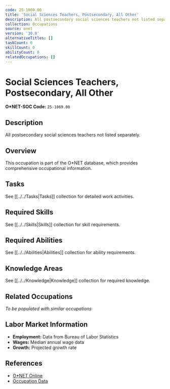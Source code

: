 ```yaml
---
code: 25-1069.00
title: 'Social Sciences Teachers, Postsecondary, All Other'
description: All postsecondary social sciences teachers not listed separately.
collection: Occupations
source: onet
version: '30.0'
alternativeTitles: []
taskCount: 0
skillCount: 0
abilityCount: 0
relatedOccupations: []
---
```

# Social Sciences Teachers, Postsecondary, All Other

**O*NET-SOC Code:** `25-1069.00`

## Description

All postsecondary social sciences teachers not listed separately.

## Overview

This occupation is part of the O*NET database, which provides comprehensive occupational information.

## Tasks

See [[../../Tasks|Tasks]] collection for detailed work activities.

## Required Skills

See [[../../Skills|Skills]] collection for skill requirements.

## Required Abilities

See [[../../Abilities|Abilities]] collection for ability requirements.

## Knowledge Areas

See [[../../Knowledge|Knowledge]] collection for required knowledge.

## Related Occupations

*To be populated with similar occupations*

## Labor Market Information

- **Employment:** Data from Bureau of Labor Statistics
- **Wages:** Median annual wage data
- **Growth:** Projected growth rate

## References

- [O*NET Online](https://www.onetonline.org/link/summary/25-1069.00)
- [Occupation Data](https://www.onetcenter.org/)
